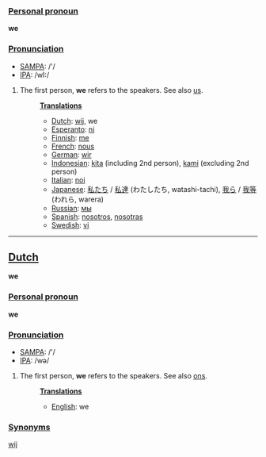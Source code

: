 ===[[Personal pronoun]]===
'''we'''

===[[Pronunciation]]===
*[[w:SAMPA|SAMPA]]: /'/
*[[w:IPA|IPA]]: /wI:/

# The first person, '''we''' refers to the speakers. See also [[us]].
#:'''[[Translation]]s'''
#:*[[Dutch]]: [[wij]], we
#:*[[Esperanto]]: [[ni]]
#:*[[Finnish]]: [[me]]
#:*[[French]]: [[nous]]
#:*[[German]]: [[wir]]
#:*[[Indonesian]]: [[kita]] (including 2nd person), [[kami]] (excluding 2nd person)
#:*[[Italian]]: [[noi]]
#:*[[Japanese]]: [[私たち]] / [[私達]] (わたしたち, watashi-tachi), [[我ら]] / [[我等]] (われら, warera)
#:*[[Russian]]: [[мы]]
#:*[[Spanish]]: [[nosotros]], [[nosotras]]
#:*[[Swedish]]: [[vi]]

----

==[[Dutch]]==
'''we'''

===[[Personal pronoun]]===
'''we'''

===[[Pronunciation]]===
*[[w:SAMPA|SAMPA]]: /'/
*[[w:IPA|IPA]]: /wə/

# The first person, '''we''' refers to the speakers. See also [[ons]].
#:'''[[Translation]]s'''
#:*[[English]]: we

===[[Synonyms]]===

[[wij]]